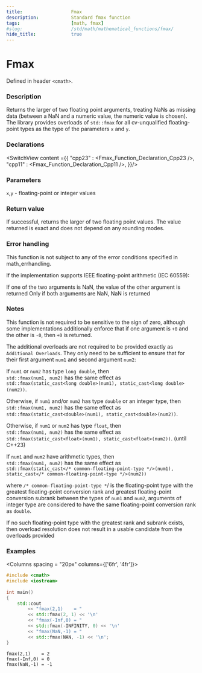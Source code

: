 ```yaml
---
title:                  Fmax
description:            Standard fmax function
tags:                   [math, fmax]
#slug:                  /std/math/mathematical_functions/fmax/
hide_title:             true
---
```




# Fmax

Defined in header `<cmath>`.

### Description

 Returns the larger of two floating point arguments, treating NaNs as missing data (between a NaN and a numeric value, the numeric value is chosen). 
 The library provides overloads of `std::fmax` for all cv-unqualified floating-point types as the type of the parameters `x` and `y`.

### Declarations

<SwitchView content ={{
    "cpp23" : <Fmax_Function_Declaration_Cpp23 />,
    "cpp11" : <Fmax_Function_Declaration_Cpp11 />,
}}/>


### Parameters
 
`x`,`y` - floating-point or integer values

### Return value
If successful, returns the larger of two floating point values. The value returned is exact and does not depend on any rounding modes.


### Error handling
This function is not subject to any of the error conditions specified in math_errhandling.

If the implementation supports IEEE floating-point arithmetic (IEC 60559):

If one of the two arguments is NaN, the value of the other argument is returned
Only if both arguments are NaN, NaN is returned


### Notes
This function is not required to be sensitive to the sign of zero, although some implementations additionally enforce that if one 
argument is `+0` and the other is `-0`, then `+0` is returned.

The additional overloads are not required to be provided exactly as `Additional Overloads`. 
They only need to be sufficient to ensure that for their first argument `num1` and second argument `num2`:

If `num1` or `num2` has type `long double`, then  <br/>
`std::fmax(num1, num2)` has the same effect as <br/>
`std::fmax(static_cast<long double>(num1), static_cast<long double>(num2))`.

Otherwise, if `num1` and/or `num2` has type `double` or an integer type, then  <br/>
`std::fmax(num1, num2)` has the same effect as  <br/>
`std::fmax(static_cast<double>(num1), static_cast<double>(num2))`.

Otherwise, if `num1` or `num2` has type `float`, then  <br/>
`std::fmax(num1, num2)` has the same effect as  <br/>
`std::fmax(static_cast<float>(num1), static_cast<float>(num2))`. (until C++23)

If `num1` and `num2` have arithmetic types, then  <br/>
`std::fmax(num1, num2)` has the same effect as  <br/>
`std::fmax(static_cast</* common-floating-point-type */>(num1), static_cast</* common-floating-point-type */>(num2))`

where `/* common-floating-point-type *`/ is the floating-point type with the greatest floating-point conversion rank and 
greatest floating-point conversion subrank between the types of `num1` and `num2`, arguments of integer type are considered to have the same floating-point conversion rank as `double`.

If no such floating-point type with the greatest rank and subrank exists, then overload resolution does not result in a usable candidate from the overloads provided



### Examples



<Columns spacing = "20px" columns={['6fr', '4fr']}>
<div>

```cpp
#include <cmath>
#include <iostream>
 
int main()
{
    std::cout 
        << "fmax(2,1)    = " 
        << std::fmax(2, 1) << '\n'
        << "fmax(-Inf,0) = " 
        << std::fmax(-INFINITY, 0) << '\n'
        << "fmax(NaN,-1) = " 
        << std::fmax(NAN, -1) << '\n';
}
```

</div>

<div>

```plaintext title="Result"
fmax(2,1)    = 2
fmax(-Inf,0) = 0
fmax(NaN,-1) = -1
```

</div>
</Columns>